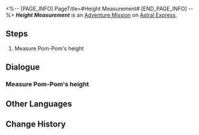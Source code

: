 <%-- [PAGE_INFO]
PageTitle=#Height Measurement#
[END_PAGE_INFO] --%>
{{Stub|Dialogue.}}
{{Mission Infobox
|id            = 4050015
|title         = 
|image         = <!--Mission Height Measurement.png-->
|type          = Adventure
|event_name    = 
|chapter       = 
|requirements  = {{subst:void|<!--Unknown: {"Type":"Manual"}-->}}
|summary       = <!--official mission summary from Fate's Atlas-->
|characters    = Pom-Pom; Trailblazer
|startLocation = [[Astral Express]] - [[Parlor Car]]
|world         = Astral Express
|area          = Parlor Car
|prev          = 
|next          = 
|rewards       = Sparse Aether*2; Quantum Ripples*1; Credit*8,000
}}
'''''Height Measurement''''' is an [[Adventure Mission]] on [[Astral Express]].

==Steps==
# Measure Pom-Pom's height

<!--
==Gameplay Notes==

--><!--
==Trial Character==

-->
==Dialogue==
{{Stub Dialogue}}
{{Dialogue End}}

===Measure Pom-Pom's height{{subst:void|<!--405001502-->}}===
{{Mission Description|type=adventure|location=Parlor Car|update|Pom-Pom is unable to measure their own height accurately, go help them.}}
{{Dialogue Start}}
:{{tx}}
{{Dialogue End}}

==Other Languages==
{{Other Languages
|en   = Height Measurement
|zhs  = 身高测量
|zht  = 身高測量
|ja   = 身長測定
|ko   = 키 재기
|es   = Medida de altura
|fr   = {{MC|m=Tailleur amateur|f=Tailleuse amatrice}}
|ru   = Замеры роста
|th   = วัดความสูง
|vi   = Đo Chiều Cao
|de   = Größenmessung
|id   = Pengukuran Tinggi Badan
|pt   = Medindo a Altura
}}

==Change History==
{{Change History|1.0}}
